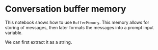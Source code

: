 # Conversation buffer memory

This notebook shows how to use `BufferMemory`. This memory allows for storing of messages, then later formats the messages into a prompt input variable.

We can first extract it as a string.


<Example />
